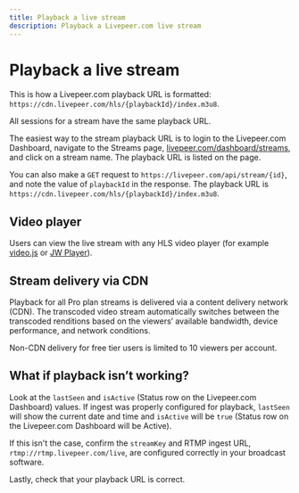 ```yaml
---
title: Playback a live stream
description: Playback a Livepeer.com live stream
---
```


# Playback a live stream

This is how a Livepeer.com playback URL is formatted: `https://cdn.livepeer.com/hls/{playbackId}/index.m3u8`.

All sessions for a stream have the same playback URL.

The easiest way to the stream playback URL is to login to the Livepeer.com Dashboard, navigate to the Streams page, [livepeer.com/dashboard/streams](https://livepeer.com/dashboard/streams), and click on a stream name. The playback URL is listed on the page.

You can also make a `GET` request to `https://livepeer.com/api/stream/{id}`, and note the value of `playbackId` in the response. The playback URL is `https://cdn.livepeer.com/hls/{playbackId}/index.m3u8`.

## Video player

Users can view the live stream with any HLS video player (for example [video.js](https://videojs.com/) or [JW Player](https://www.jwplayer.com/)).

## Stream delivery via CDN

Playback for all Pro plan streams is delivered via a content delivery network (CDN). The transcoded video stream automatically switches between the transcoded renditions based on the viewers’ available bandwidth, device performance, and network conditions.

Non-CDN delivery for free tier users is limited to 10 viewers per account.

## What if playback isn’t working?

Look at the `lastSeen` and `isActive` (Status row on the Livepeer.com Dashboard) values. If ingest was properly configured for playback, `lastSeen` will show the current date and time and `isActive` will be `true` (Status row on the Livepeer.com Dashboard will be Active).

If this isn't the case, confirm the `streamKey` and RTMP ingest URL, `rtmp://rtmp.livepeer.com/live`, are configured correctly in your broadcast software.

Lastly, check that your playback URL is correct.
